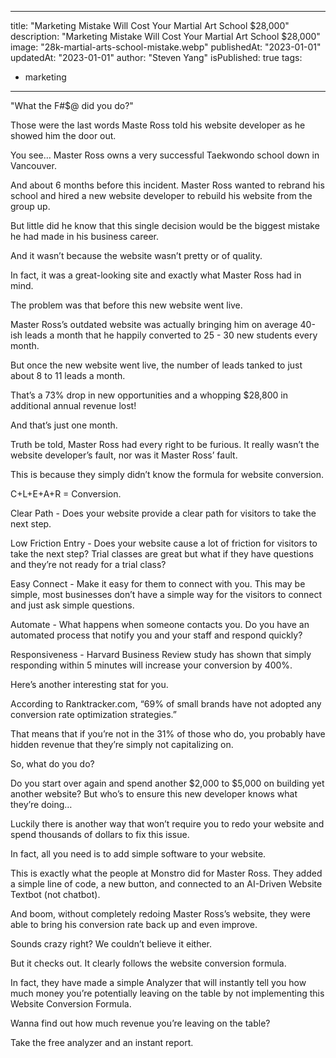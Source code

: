 
---
title: "Marketing Mistake Will Cost Your Martial Art School $28,000"
description: "Marketing Mistake Will Cost Your Martial Art School $28,000"
image: "28k-martial-arts-school-mistake.webp"
publishedAt: "2023-01-01"
updatedAt: "2023-01-01"
author: "Steven Yang"
isPublished: true
tags: 
- marketing
---


"What the F#$@ did you do?" 

Those were the last words Maste Ross told his website developer as he showed him the door out.

You see… Master Ross owns a very successful Taekwondo school down in Vancouver.

And about 6 months before this incident. Master Ross wanted to rebrand his school and hired a new website developer to rebuild his website from the group up.

But little did he know that this single decision would be the biggest mistake he had made in his business career.

And it wasn’t because the website wasn’t pretty or of quality.

In fact, it was a great-looking site and exactly what Master Ross had in mind. 

The problem was that before this new website went live.

Master Ross’s outdated website was actually bringing him on average 40-ish leads a month that he happily converted to 25 - 30 new students every month.

But once the new website went live, the number of leads tanked to just about 8 to 11 leads a month.

That’s a 73% drop in new opportunities and a whopping $28,800 in additional annual revenue lost!

And that’s just one month.

Truth be told, Master Ross had every right to be furious. It really wasn’t the website developer’s fault, nor was it Master Ross’ fault.

This is because they simply didn’t know the formula for website conversion.

C+L+E+A+R = Conversion.

Clear Path - Does your website provide a clear path for visitors to take the next step.

Low Friction Entry - Does your website cause a lot of friction for visitors to take the next step? Trial classes are great but what if they have questions and they’re not ready for a trial class?

Easy Connect - Make it easy for them to connect with you. This may be simple, most businesses don’t have a simple way for the visitors to connect and just ask simple questions.

Automate - What happens when someone contacts you. Do you have an automated process that notify you and your staff and respond quickly?

Responsiveness - Harvard Business Review study has shown that simply responding within 5 minutes will increase your conversion by 400%.

Here’s another interesting stat for you.

According to Ranktracker.com, “69% of small brands have not adopted any conversion rate optimization strategies.”

That means that if you’re not in the 31% of those who do, you probably have hidden revenue that they’re simply not capitalizing on.

So, what do you do? 

Do you start over again and spend another $2,000 to $5,000 on building yet another website? But who’s to ensure this new developer knows what they’re doing…

Luckily there is another way that won’t require you to redo your website and spend thousands of dollars to fix this issue.

In fact, all you need is to add simple software to your website.

This is exactly what the people at Monstro did for Master Ross. They added a simple line of code, a new button, and connected to an AI-Driven Website Textbot (not chatbot).

And boom, without completely redoing Master Ross’s website, they were able to bring his conversion rate back up and even improve.

Sounds crazy right? We couldn’t believe it either. 

But it checks out. It clearly follows the website conversion formula.

In fact, they have made a simple Analyzer that will instantly tell you how much money you’re potentially leaving on the table by not implementing this Website Conversion Formula.

Wanna find out how much revenue you’re leaving on the table?

Take the free analyzer and an instant report.